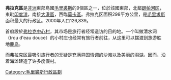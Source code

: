 {{unreferenced|time=2018-05-17T09:54:08+00:00}}
{{Infobox settlement
<!-- See Template:Infobox settlement for additional fields and descriptions -->
| name                    = 弗拉克區
| native_name             = 
| native_name_lang        = <!-- ISO 639-2 code e.g. "fr" for French. If more than one, use {{lang}} instead -->
| settlement_type         = 
| image_skyline           = 
| image_alt               = 
| image_caption           = 
| image_flag              = 
| flag_alt                = 
| image_seal              = 
| seal_alt                = 
| image_shield            = 
| shield_alt              = 
| nickname                = 
| motto                   = 
| mottoeng                =
| image_map               = Mauritius-Flacq District.svg
| map_alt                 = 
| map_caption             = 
| pushpin_map             = 
| pushpin_label_position  = 
| pushpin_map_alt         = 
| pushpin_map_caption     = 
| latd  =  |latm  =  |lats  =  |latNS  = 
| longd =  |longm =  |longs =  |longEW = 
| coor_pinpoint           = 
| coordinates_type        = 
| coordinates_display     = inline,title
| coordinates_footnotes   = 
| subdivision_type        = 國家
| subdivision_name        = {{flag|Mauritius}}
| subdivision_type1       = 
| subdivision_name1       =  
| subdivision_type2       = 
| subdivision_name2       = 
| subdivision_type3       = 
| subdivision_name3       = 
| established_title       = 
| established_date        = 
| founder                 = 
<!-- seat, smaller parts ------->
| parts_type              = 
| parts_style             = 
| parts                   = 
| p1                      = 
| p2                      = 
| seat_type               = 首府
| seat                    = [[弗拉克中心村|弗拉克中心村]]
| government_footnotes    = 
| leader_party            = 
| leader_title            = 
| leader_name             = 
| unit_pref               = Metric<!-- or US or UK -->
| area_footnotes          = 
| area_total_km2          = 298
| area_land_km2           = 
| area_water_km2          = 
| area_water_percent      = 
| area_note               = 
| elevation_footnotes     = 
| elevation_m             = 
| population_footnotes    =  
| population_total        = 126,839
| population_as_of        = 2000
| population_density_km2  = 
| population_demonym      = 
| population_note         = 
| timezone1               = 
| utc_offset1             = 
| timezone1_DST           = 
| utc_offset1_DST         = 
| postal_code_type        = 
| postal_code             = 
| area_code_type          = 
| area_code               = 
| iso_code                = MU-FL ('''Fl'''acq)
| website                 = <!-- {{URL|example.com}} -->
| footnotes               = 
}}

'''弗拉克區'''是[[非洲|非洲]]東部島國[[毛里裘斯|毛里裘斯]]的9個區之一，位於該國東部，北鄰[[朗帕河区|朗帕河区]]，東毗[[印度洋|印度洋]]，南接[[大港區_(毛里求斯)|大港區]]，西臨[[莫卡區|莫卡區]]。弗拉克区面积298平方公里，是[[毛里求斯|毛里求斯]]面积最大的行政区。2000年人口126,839。

首府設於[[弗拉克中心村|弗拉克中心村]]，其市场是旅行者经常造访的目的地。一个叫做清水洞（trou d'eau douce）的小村庄也经常有旅行者前往，从这里可以摆渡到旅游胜地[[鹿岛|鹿岛]]。

而弗拉克区最吸引旅行者的无疑是充满异国情调的沙滩以及美丽的潟湖。因而，沿着海滩建造了许多度假村。

{{coord|20|14|S| 57|43|E|region:MU_type:adm1st_source:GNS-enwiki|display=title}}

{{MU Districts}}

[[Category:毛里裘斯行政區劃|Category:毛里裘斯行政區劃]]